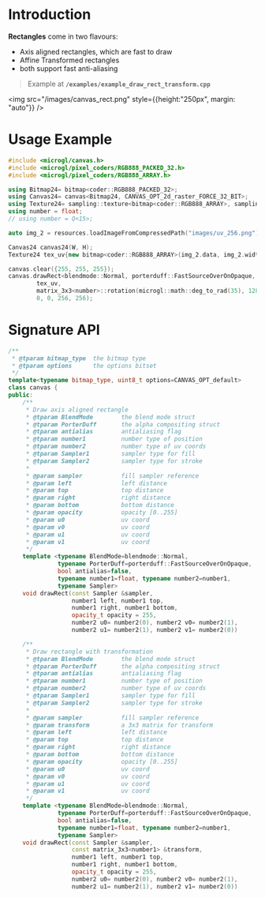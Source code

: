 # Introduction

**Rectangles** come in two flavours:
- Axis aligned rectangles, which are fast to draw
- Affine Transformed rectangles
- both support fast anti-aliasing
> Example at **`/examples/example_draw_rect_transform.cpp`**

<img src="/images/canvas_rect.png" style={{height:"250px", margin: "auto"}} />

# Usage Example

```cpp
#include <microgl/canvas.h>
#include <microgl/pixel_coders/RGB888_PACKED_32.h>
#include <microgl/pixel_coders/RGB888_ARRAY.h>

using Bitmap24= bitmap<coder::RGB888_PACKED_32>;
using Canvas24= canvas<Bitmap24, CANVAS_OPT_2d_raster_FORCE_32_BIT>;
using Texture24= sampling::texture<bitmap<coder::RGB888_ARRAY>, sampling::texture_filter::NearestNeighboor>;
using number = float;
// using number = Q<15>;

auto img_2 = resources.loadImageFromCompressedPath("images/uv_256.png");

Canvas24 canvas24(W, H);
Texture24 tex_uv{new bitmap<coder::RGB888_ARRAY>(img_2.data, img_2.width, img_2.height)};

canvas.clear({255, 255, 255});
canvas.drawRect<blendmode::Normal, porterduff::FastSourceOverOnOpaque, true, number>(
        tex_uv,
        matrix_3x3<number>::rotation(microgl::math::deg_to_rad(35), 128, 128),
        0, 0, 256, 256);
```

# Signature API

```cpp
/**
 * @tparam bitmap_type  the bitmap type
 * @tparam options      the options bitset
 */
template<typename bitmap_type, uint8_t options=CANVAS_OPT_default>
class canvas {
public:
    /**
     * Draw axis aligned rectangle
     * @tparam BlendMode        the blend mode struct
     * @tparam PorterDuff       the alpha compositing struct
     * @tparam antialias        antialiasing flag
     * @tparam number1          number type of position
     * @tparam number2          number type of uv coords
     * @tparam Sampler1         sampler type for fill
     * @tparam Sampler2         sampler type for stroke
     *
     * @param sampler           fill sampler reference
     * @param left              left distance
     * @param top               top distance
     * @param right             right distance
     * @param bottom            bottom distance
     * @param opacity           opacity [0..255]
     * @param u0                uv coord
     * @param v0                uv coord
     * @param u1                uv coord
     * @param v1                uv coord
     */
    template <typename BlendMode=blendmode::Normal,
              typename PorterDuff=porterduff::FastSourceOverOnOpaque, 
              bool antialias=false,
              typename number1=float, typename number2=number1, 
              typename Sampler>
    void drawRect(const Sampler &sampler,
                  number1 left, number1 top,
                  number1 right, number1 bottom,
                  opacity_t opacity = 255,
                  number2 u0= number2(0), number2 v0= number2(1),
                  number2 u1= number2(1), number2 v1= number2(0))

    /**
     * Draw rectangle with transformation
     * @tparam BlendMode        the blend mode struct
     * @tparam PorterDuff       the alpha compositing struct
     * @tparam antialias        antialiasing flag
     * @tparam number1          number type of position
     * @tparam number2          number type of uv coords
     * @tparam Sampler1         sampler type for fill
     * @tparam Sampler2         sampler type for stroke
     *
     * @param sampler           fill sampler reference
     * @param transform         a 3x3 matrix for transform
     * @param left              left distance
     * @param top               top distance
     * @param right             right distance
     * @param bottom            bottom distance
     * @param opacity           opacity [0..255]
     * @param u0                uv coord
     * @param v0                uv coord
     * @param u1                uv coord
     * @param v1                uv coord
     */
    template <typename BlendMode=blendmode::Normal,
              typename PorterDuff=porterduff::FastSourceOverOnOpaque, 
              bool antialias=false,
              typename number1=float, typename number2=number1, 
              typename Sampler>
    void drawRect(const Sampler &sampler,
                  const matrix_3x3<number1> &transform,
                  number1 left, number1 top,
                  number1 right, number1 bottom,
                  opacity_t opacity = 255,
                  number2 u0= number2(0), number2 v0= number2(1),
                  number2 u1= number2(1), number2 v1= number2(0))

```

